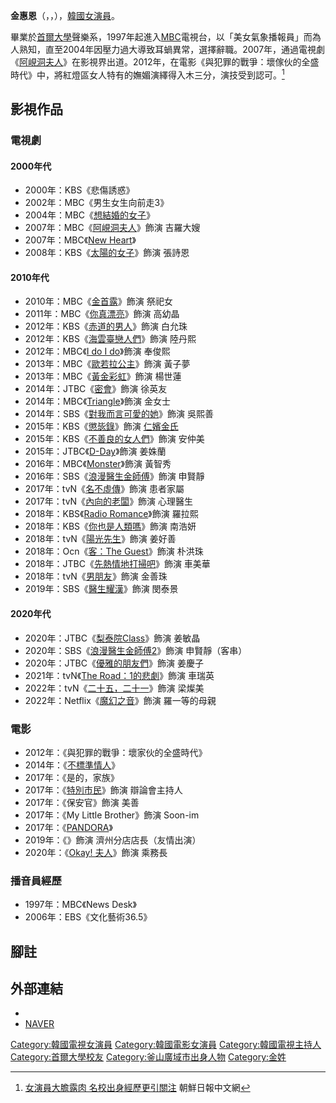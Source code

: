 {{藝人
|姓名 = 金惠恩
|類型 = 女演員
|圖片 = (남자가 사랑할 때) 사나이들이 말하는 진짜 사나이 황정민 김혜은 55s.jpg
|圖片尺寸 = 
|圖片簡介 = 
|本名 =
|外文名 = 김혜은
|外文 = ko
|羅馬拼音 = Kim Hye Eun
|英文名 =
|暱稱 =
|其他藝名 = 
|國籍 = {{KOR}}
|出生日期 = {{birth_date_and_age|1973|3|1}}
|出生地點 = {{KOR}}[[釜山廣域市|釜山廣域市]]
|宗教信仰 = 
|語言 = [[韓語|韓語]]
|職業 = [[演員|演員]]
|教育程度 = [[首爾大學|首爾大學]]聲樂系
|出道作 = 
|出道日期 = 1997年
|代表作 = 
|活躍年代 =
|唱片公司 = 
|經紀公司 = C-JeS Entertainment
|相關團體 = 
|網站 = 
|IMDb = 5474355 
}}

'''金惠恩'''（{{lang-ko|'''김혜은'''}}，{{lang-en|'''Kim Hye-Eun'''}}，{{bd|1973年|3月1日}}），[[韓國|韓國]][[女演員|女演員]]。

畢業於[[首爾大學|首爾大學]]聲樂系，1997年起進入[[文化廣播_(韓國)|MBC]]電視台，以「美女氣象播報員」而為人熟知，直至2004年因壓力過大導致耳蝸異常，選擇辭職。2007年，通過電視劇《[[阿峴洞夫人|阿峴洞夫人]]》在影視界出道。2012年，在電影《與犯罪的戰爭：壞傢伙的全盛時代》中，將紅燈區女人特有的嫵媚演繹得入木三分，演技受到認可。<ref>[http://cnnews.chosun.com/site/data/html_dir/2014/03/26/20140326000011.html 女演員大膽露肉 名校出身經歷更引關注] {{webarchive|url=https://web.archive.org/web/20160305062049/http://cnnews.chosun.com/site/data/html_dir/2014/03/26/20140326000011.html |date=2016-03-05 }} 朝鮮日報中文網</ref>

== 影視作品 ==
=== 電視劇 ===
==== 2000年代 ====
*2000年：KBS《悲傷誘惑》
*2002年：MBC《男生女生向前走3》
*2004年：MBC《[[想結婚的女子|想結婚的女子]]》
*2007年：MBC《[[阿峴洞夫人|阿峴洞夫人]]》飾演 吉羅大嫂
*2007年：MBC《[[New_Heart|New Heart]]》
*2008年：KBS《[[太陽的女子|太陽的女子]]》飾演 張詩恩
==== 2010年代 ====
*2010年：MBC《[[金首露_(電視劇)|金首露]]》飾演 祭祀女
*2011年：MBC《[[你真漂亮|你真漂亮]]》飾演 高幼晶
*2012年：KBS《[[赤道的男人|赤道的男人]]》飾演 白允珠
*2012年：KBS《[[海雲臺戀人們|海雲臺戀人們]]》飾演 陸丹熙
*2012年：MBC《[[I_do_I_do|I do I do]]》飾演 奉俊熙
*2013年：MBC《[[歐若拉公主|歐若拉公主]]》飾演 黃子夢
*2013年：MBC《[[黃金彩虹|黃金彩虹]]》飾演 楊世蓮
*2014年：JTBC《[[密會|密會]]》飾演 徐英友
*2014年：MBC《[[Triangle_(電視劇)|Triangle]]》飾演 金女士
*2014年：SBS《[[對我而言可愛的她|對我而言可愛的她]]》飾演 吳熙善
*2015年：KBS《[[懲毖錄_(電視劇)|懲毖錄]]》飾演 [[仁嬪金氏|仁嬪金氏]]
*2015年：KBS《[[不善良的女人們|不善良的女人們]]》飾演 安仲美
*2015年：JTBC《[[D-Day_(電視劇)|D-Day]]》飾演 姜姝蘭
*2016年：MBC《[[Monster_(電視劇)|Monster]]》飾演 黃智秀
*2016年：SBS《[[浪漫醫生金師傅|浪漫醫生金師傅]]》飾演 申賢靜
*2017年：tvN《[[名不虛傳|名不虛傳]]》飾演 患者家屬
*2017年：tvN《[[內向的老闆|內向的老闆]]》飾演 心理醫生
*2018年：KBS《[[Radio_Romance|Radio Romance]]》飾演 羅拉熙
*2018年：KBS《[[你也是人類嗎|你也是人類嗎]]》飾演 南浩妍
*2018年：tvN《[[陽光先生|陽光先生]]》飾演 姜好善
*2018年：Ocn《[[客：The_Guest|客：The Guest]]》飾演 朴洪珠
*2018年：JTBC《[[先熱情地打掃吧|先熱情地打掃吧]]》飾演 車美華
*2018年：tvN《[[男朋友_(電視劇)|男朋友]]》飾演 金善珠
*2019年：SBS《[[醫生耀漢|醫生耀漢]]》飾演 閔泰景
==== 2020年代 ====
*2020年：JTBC《[[梨泰院Class|梨泰院Class]]》飾演 姜敏晶
*2020年：SBS《[[浪漫醫生金師傅2|浪漫醫生金師傅2]]》飾演 申賢靜（客串）
*2020年：JTBC《[[優雅的朋友們|優雅的朋友們]]》飾演 姜慶子
*2021年：tvN《[[The_Road：1的悲劇|The Road：1的悲劇]]》飾演 車瑞英
*2022年：tvN《[[二十五，二十一|二十五，二十一]]》飾演 梁燦美
*2022年：Netflix《[[魔幻之音|魔幻之音]]》飾演 羅一等的母親

=== 電影 ===
*2012年：《與犯罪的戰爭：壞家伙的全盛時代》
*2014年：《[[不標準情人|不標準情人]]》
*2017年：《是的，家族》
*2017年：《[[特別市民|特別市民]]》飾演 辯論會主持人
*2017年：《保安官》飾演 美善
*2017年：《My Little Brother》飾演 Soon-im
*2017年：《[[PANDORA|PANDORA]]》
*2019年：《{{link-ko|還在相愛嗎？|아직 사랑하고 있습니까?}}》飾演 濟州分店店長（友情出演）
*2020年：《[[Okay!_夫人|Okay! 夫人]]》飾演 乘務長

=== 播音員經歷 ===
*1997年：MBC《News Desk》
*2006年：EBS《文化藝術36.5》

== 腳註 ==
{{reflist}}
== 外部連結 ==
*{{instagram|kimhyeeun11}}
*[http://people.search.naver.com/search.naver?where=nexearch&sm=tab_ppn&query=%EA%B9%80%ED%98%9C%EC%9D%80&os=99575&ie=utf8&key=PeopleService NAVER] {{Wayback|url=http://people.search.naver.com/search.naver?where=nexearch&sm=tab_ppn&query=%EA%B9%80%ED%98%9C%EC%9D%80&os=99575&ie=utf8&key=PeopleService |date=20160304113844 }}{{ko}}
{{C-JeS Entertainment}}
{{DEFAULTSORT: Kim Hye Eun}}
[[Category:韓國電視女演員|Category:韓國電視女演員]]
[[Category:韓國電影女演員|Category:韓國電影女演員]]
[[Category:韓國電視主持人|Category:韓國電視主持人]]
[[Category:首爾大學校友|Category:首爾大學校友]]
[[Category:釜山廣域市出身人物|Category:釜山廣域市出身人物]]
[[Category:金姓|Category:金姓]]